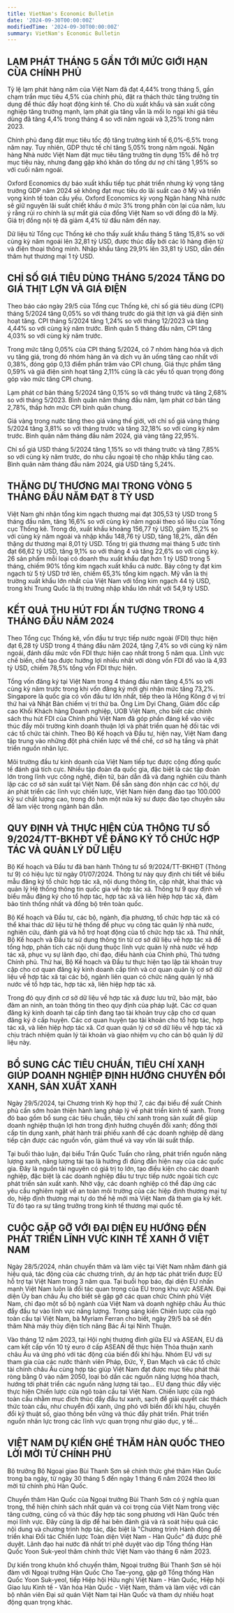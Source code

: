 ```yaml
---
title: VietNam's Economic Bulletin
date: '2024-09-30T00:00:00Z'
modifiedTime: '2024-09-30T00:00:00Z'
summary: VietNam's Economic Bulletin
---
```


## LẠM PHÁT THÁNG 5 GẦN TỚI MỨC GIỚI HẠN CỦA CHÍNH PHỦ

Tỷ lệ lạm phát hàng năm của Việt Nam đã đạt 4,44% trong tháng 5,
gần chạm trần mục tiêu 4,5% của chính phủ, đặt ra thách thức tăng
trưởng tín dụng để thúc đẩy hoạt động kinh tế. Cho dù xuất khẩu và
sản xuất công nghiệp tăng trưởng mạnh, lạm phát gia tăng vẫn là mối
lo ngại khi giá tiêu dùng đã tăng 4,4% trong tháng 4 so với năm ngoái
và 3,25% trong năm 2023.

Chính phủ đang đặt mục tiêu tốc độ tăng trưởng kinh tế 6,0%-6,5%
trong năm nay. Tuy nhiên, GDP thực tế chỉ tăng 5,05% trong năm
ngoái. Ngân hàng Nhà nước Việt Nam đặt mục tiêu tăng trưởng tín
dụng 15% để hỗ trợ mục tiêu này, nhưng đang gặp khó khăn do tổng
dư nợ chỉ tăng 1,95% so với cuối năm ngoái.

Oxford Economics dự báo xuất khẩu tiếp tục phát triển nhưng kỳ vọng
tăng trưởng GDP năm 2024 sẽ không đạt mục tiêu do lãi suất cao ở Mỹ
và triển vọng kinh tế toàn cầu yếu. Oxford Economics kỳ vọng Ngân
hàng Nhà nước sẽ giữ nguyên lãi suất chiết khấu ở mức 3% trong phần
còn lại của năm, lưu ý rằng rủi ro chính là sự mất giá của đồng Việt
Nam so với đồng đô la Mỹ. Giá trị đồng nội tệ đã giảm 4,4% từ đầu năm
đến nay.

Dữ liệu từ Tổng cục Thống kê cho thấy xuất khẩu tháng 5 tăng 15,8%
so với cùng kỳ năm ngoái lên 32,81 tỷ USD, được thúc đẩy bởi các lô
hàng điện tử và điện thoại thông minh. Nhập khẩu tăng 29,9% lên
33,81 tỷ USD, dẫn đến thâm hụt thương mại 1 tỷ USD.

## CHỈ SỐ GIÁ TIÊU DÙNG THÁNG 5/2024 TĂNG DO GIÁ THỊT LỢN VÀ GIÁ ĐIỆN

Theo báo cáo ngày 29/5 của Tổng cục Thống kê, chỉ số giá tiêu dùng (CPI)
tháng 5/2024 tăng 0,05% so với tháng trước do giá thịt lợn và giá điện sinh
hoạt tăng. CPI tháng 5/2024 tăng 1,24% so với tháng 12/2023 và tăng
4,44% so với cùng kỳ năm trước. Bình quân 5 tháng đầu năm, CPI tăng
4,03% so với cùng kỳ năm trước.

Trong mức tăng 0,05% của CPI tháng 5/2024, có 7 nhóm hàng hóa và dịch
vụ tăng giá, trong đó nhóm hàng ăn và dịch vụ ăn uống tăng cao nhất với
0,38%, đóng góp 0,13 điểm phần trăm vào CPI chung. Giá thực phẩm tăng
0,59% và giá điện sinh hoạt tăng 2,11% cũng là các yếu tố quan trọng đóng
góp vào mức tăng CPI chung.

Lạm phát cơ bản tháng 5/2024 tăng 0,15% so với tháng trước và tăng 2,68%
so với tháng 5/2023. Bình quân năm tháng đầu năm, lạm phát cơ bản tăng
2,78%, thấp hơn mức CPI bình quân chung.

Giá vàng trong nước tăng theo giá vàng thế giới, với chỉ số giá vàng tháng
5/2024 tăng 3,81% so với tháng trước và tăng 32,18% so với cùng kỳ năm
trước. Bình quân năm tháng đầu năm 2024, giá vàng tăng 22,95%.

Chỉ số giá USD tháng 5/2024 tăng 1,15% so với tháng trước và tăng 7,85%
so với cùng kỳ năm trước, do nhu cầu ngoại tệ cho nhập khẩu tăng cao.
Bình quân năm tháng đầu năm 2024, giá USD tăng 5,24%.

## THẶNG DƯ THƯƠNG MẠI TRONG VÒNG 5 THÁNG ĐẦU NĂM ĐẠT 8 TỶ USD
Việt Nam ghi nhận tổng kim ngạch thương mại đạt 305,53 tỷ USD
trong 5 tháng đầu năm, tăng 16,6% so với cùng kỳ năm ngoái theo số
liệu của Tổng cục Thống kê. Trong đó, xuất khẩu khoảng 156,77 tỷ
USD, giảm 15,2% so với cùng kỳ năm ngoái và nhập khẩu 148,76 tỷ
USD, tăng 18,2%, dẫn đến thặng dư thương mại 8,01 tỷ USD. Tổng trị
giá thương mại tháng 5 ước tính đạt 66,62 tỷ USD, tăng 9,1% so với
tháng 4 và tăng 22,6% so với cùng kỳ. 26 sản phẩm mỗi loại có doanh
thu xuất khẩu đạt hơn 1 tỷ USD trong 5 tháng, chiếm 90% tổng kim
ngạch xuất khẩu cả nước. Bảy công ty đạt kim ngạch từ 5 tỷ USD trở
lên, chiếm 65,3% tổng kim ngạch. Mỹ vẫn là thị trường xuất khẩu lớn
nhất của Việt Nam với tổng kim ngạch 44 tỷ USD, trong khi Trung
Quốc là thị trường nhập khẩu lớn nhất với 54,9 tỷ USD.

## KẾT QUẢ THU HÚT FDI ẤN TƯỢNG TRONG 4 THÁNG ĐẦU NĂM 2024
Theo Tổng cục Thống kê, vốn đầu tư trực tiếp nước ngoài (FDI) thực hiện đạt
6,28 tỷ USD trong 4 tháng đầu năm 2024, tăng 7,4% so với cùng kỳ năm ngoái,
đánh dấu mức vốn FDI thực hiện cao nhất trong 5 năm qua. Lĩnh vực chế biến,
chế tạo được hưởng lợi nhiều nhất với dòng vốn FDI đổ vào là 4,93 tỷ USD,
chiếm 78,5% tổng vốn FDI thực hiện.

Tổng vốn đăng ký tại Việt Nam trong 4 tháng đầu năm tăng 4,5% so với cùng kỳ
năm trước trong khi vốn đăng ký mới ghi nhận mức tăng 73,2%. Singapore là
quốc gia có vốn đầu tư lớn nhất, tiếp theo là Hồng Kông ở vị trí thứ hai và Nhật
Bản chiếm vị trí thứ ba. Ông Lim Dyi Chang, Giám đốc cấp cao Khối Khách hàng
Doanh nghiệp, UOB Việt Nam, cho biết các chính sách thu hút FDI của Chính
phủ Việt Nam đã góp phần đáng kể vào việc thúc đẩy môi trường kinh doanh
thuận lợi và phát triển quan hệ đối tác với các tổ chức tài chính. Theo Bộ Kế
hoạch và Đầu tư, hiện nay, Việt Nam đang tập trung vào những đột phá chiến
lược về thể chế, cơ sở hạ tầng và phát triển nguồn nhân lực.

Môi trường đầu tư kinh doanh của Việt Nam tiếp tục được cộng đồng quốc tế
đánh giá tích cực. Nhiều tập đoàn đa quốc gia, đặc biệt là các tập đoàn lớn
trong lĩnh vực công nghệ, điện tử, bán dẫn đã và đang nghiên cứu thành lập các
cơ sở sản xuất tại Việt Nam. Để sẵn sàng đón nhận các cơ hội, dự án phát triển
các lĩnh vực chiến lược, Việt Nam hiện đang đào tạo 100.000 kỹ sư chất lượng
cao, trong đó hơn một nửa kỹ sư được đào tạo chuyên sâu để làm việc trong
ngành bán dẫn.

## QUY ĐỊNH VÀ THỰC HIỆN CỦA THÔNG TƯ SỐ 9/2024/TT-BKHĐT VỀ ĐĂNG KÝ TỔ CHỨC HỢP TÁC VÀ QUẢN LÝ DỮ LIỆU

Bộ Kế hoạch và Đầu tư đã ban hành Thông tư số 9/2024/TT-BKHĐT (Thông
tư 9) có hiệu lực từ ngày 01/07/2024. Thông tư này quy định chi tiết về biểu
mẫu đăng ký tổ chức hợp tác xã, nội dung thông tin, cập nhật, khai thác và
quản lý Hệ thống thông tin quốc gia về hợp tác xã. Thông tư 9 quy định về
biểu mẫu đăng ký cho tổ hợp tác, hợp tác xã và liên hiệp hợp tác xã, đảm
bảo tính thống nhất và đồng bộ trên toàn quốc.

Bộ Kế hoạch và Đầu tư, các bộ, ngành, địa phương, tổ chức hợp tác xã có
thể khai thác dữ liệu từ hệ thống để phục vụ công tác quản lý nhà nước,
nghiên cứu, đánh giá và hỗ trợ hoạt động của tổ chức hợp tác xã. Thứ nhất,
Bộ Kế hoạch và Đầu tư sử dụng thông tin từ cơ sở dữ liệu về hợp tác xã để
tổng hợp, phân tích các nội dung thuộc lĩnh vực quản lý nhà nước về hợp
tác xã, phục vụ sự lãnh đạo, chỉ đạo, điều hành của Chính phủ, Thủ tướng
Chính phủ. Thứ hai, Bộ Kế hoạch và Đầu tư thực hiện tạo lập tài khoản truy
cập cho cơ quan đăng ký kinh doanh cấp tỉnh và cơ quan quản lý cơ sở dữ
liệu về hợp tác xã tại các bộ, ngành liên quan có chức năng quản lý nhà
nước về tổ hợp tác, hợp tác xã, liên hiệp hợp tác xã.

Trong đó quy định cơ sở dữ liệu về hợp tác xã được lưu trữ, bảo mật, bảo
đảm an ninh, an toàn thông tin theo quy định của pháp luật. Các cơ quan
đăng ký kinh doanh tại cấp tỉnh đang tạo tài khoản truy cập cho cơ quan
đăng ký ở cấp huyện. Các cơ quan huyện tạo tài khoản cho tổ hợp tác, hợp
tác xã, và liên hiệp hợp tác xã. Cơ quan quản lý cơ sở dữ liệu về hợp tác xã
chịu trách nhiệm quản lý tài khoản và giao nhiệm vụ cho cán bộ quản lý dữ
liệu này.

## BỔ SUNG CÁC TIÊU CHUẨN, TIÊU CHÍ XANH GIÚP DOANH NGHIỆP ĐỊNH HƯỚNG CHUYỂN ĐỔI XANH, SẢN XUẤT XANH

Ngày 29/5/2024, tại Chương trình Kỳ họp
thứ 7, các đại biểu đề xuất Chính phủ
cần sớm hoàn thiện hành lang pháp lý
về phát triển kinh tế xanh. Trong đó bao
gồm bổ sung các tiêu chuẩn, tiêu chí
xanh trong sản xuất để giúp doanh
nghiệp thuận lợi hơn trong định hướng
chuyển đổi xanh; đồng thời cấp tín dụng
xanh, phát hành trái phiếu xanh để các
doanh nghiệp dễ dàng tiếp cận được
các nguồn vốn, giảm thuế và vay vốn lãi
suất thấp.

Tại buổi thảo luận, đại biểu Trần Quốc
Tuấn cho rằng, phát triển nguồn năng
lượng xanh, năng lượng tái tạo là hướng
đi đúng đắn hiện nay của các quốc gia.
Đây là nguồn tài nguyên có giá trị to lớn,
tạo điều kiện cho các doanh nghiệp, đặc
biệt là các doanh nghiệp đầu tư trực
tiếp nước ngoài tích cực phát triển sản
xuất xanh. Nhờ vậy, các doanh nghiệp
có thể đáp ứng các yêu cầu nghiêm
ngặt về an toàn môi trường của các
hiệp định thương mại tự do, hiệp định
thương mại tự do thế hệ mới mà Việt
Nam đã tham gia ký kết. Từ đó tạo ra sự
tăng trưởng trong kinh tế thương mại
quốc tế.

## CUỘC GẶP GỠ VỚI ĐẠI DIỆN EU HƯỚNG ĐẾN PHÁT TRIỂN LĨNH VỰC KINH TẾ XANH Ở VIỆT NAM

Ngày 28/5/2024, nhân chuyến thăm và làm việc tại Việt Nam nhằm đánh
giá hiệu quả, tác động của các chương trình, dự án hợp tác phát triển được
EU hỗ trợ tại Việt Nam trong 3 năm qua. Tại buổi họp báo, đại diện EU nhấn
mạnh Việt Nam luôn là đối tác quan trọng của EU trong khu vực ASEAN. Đại
diện Ủy ban châu Âu cho biết sẽ gặp gỡ các quan chức Chính phủ Việt
Nam, chỉ đạo một số bộ ngành của Việt Nam và doanh nghiệp châu Âu thúc
đẩy đầu tư vào lĩnh vực năng lượng. Trong sáng kiến Chiến lược cửa ngõ
toàn cầu tại Việt Nam, bà Myriam Ferran cho biết, ngày 29/5 bà sẽ đến
thăm Nhà máy thủy điện tích năng Bác Ái tại Ninh Thuận.

Vào tháng 12 năm 2023, tại Hội nghị thượng đỉnh giữa EU và ASEAN, EU đã
cam kết cấp vốn 10 tỷ euro ở cấp ASEAN để thực hiện Thỏa thuận xanh
châu Âu và ứng phó với tác động của biến đổi khí hậu. Nhóm EU với sự
tham gia của các nước thành viên Pháp, Đức, Ý, Đan Mạch và các tổ chức
tài chính châu Âu cùng hợp tác giúp Việt Nam đạt được mục tiêu phát thải
ròng bằng 0 vào năm 2050, loại bỏ dần các nguồn năng lượng hóa thạch,
hướng tới phát triển các nguồn năng lượng tái tạo... EU đang thúc đẩy việc
thực hiện Chiến lược cửa ngõ toàn cầu tại Việt Nam. Chiến lược cửa ngõ
toàn cầu nhằm mục đích thúc đẩy đầu tư xanh, sạch để giải quyết các
thách thức toàn cầu, như chuyển đổi xanh, ứng phó với biến đổi khí hậu,
chuyển đổi kỹ thuật số, giao thông bền vững và thúc đẩy phát triển. Phát
triển nguồn nhân lực trong các lĩnh vực quan trọng như giáo dục, y tế...

## VIỆT NAM DỰ KIẾN GHÉ THĂM HÀN QUỐC THEO LỜI MỜI TỪ CHÍNH PHỦ

Bộ trưởng Bộ Ngoại giao Bùi Thanh Sơn sẽ chính thức ghé thăm Hàn
Quốc trong ba ngày, từ ngày 30 tháng 5 đến ngày 1 tháng 6 năm 2024
theo lời mời từ chính phủ Hàn Quốc.

Chuyến thăm Hàn Quốc của Ngoại trưởng Bùi Thanh Sơn có ý nghĩa
quan trọng, thể hiện chính sách nhất quán và coi trọng của Việt Nam
trong việc tăng cường, củng cố và thúc đẩy hợp tác song phương với
Hàn Quốc trên mọi lĩnh vực. Đây cũng là dịp để hai bên đánh giá và rà
soát hiệu quả các nội dung và chương trình hợp tác, đặc biệt là
"Chương trình Hành động để triển khai Đối tác Chiến lược Toàn diện
Việt Nam - Hàn Quốc" đã được phê duyệt. Lãnh đạo hai nước đã nhất
trí phê duyệt vào dịp Tổng thống Hàn Quốc Yoon Suk-yeol thăm chính
thức Việt Nam vào tháng 6 năm 2023.

Dự kiến trong khuôn khổ chuyến thăm, Ngoại trưởng Bùi Thanh Sơn sẽ
hội đàm với Ngoại trưởng Hàn Quốc Cho Tae-yong, gặp gỡ Tổng
thống Hàn Quốc Yoon Suk-yeol, tiếp Hiệp hội Hữu nghị Việt Nam -
Hàn Quốc, Hiệp hội Giao lưu Kinh tế - Văn hóa Hàn Quốc - Việt Nam,
thăm và làm việc với cán bộ nhân viên Đại sứ quán Việt Nam tại Hàn
Quốc và tham dự nhiều hoạt động quan trọng khác.

